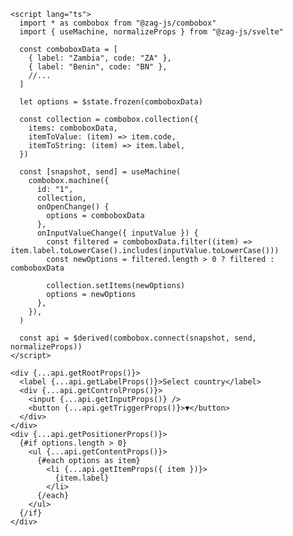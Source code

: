 ```svelte
<script lang="ts">
  import * as combobox from "@zag-js/combobox"
  import { useMachine, normalizeProps } from "@zag-js/svelte"

  const comboboxData = [
    { label: "Zambia", code: "ZA" },
    { label: "Benin", code: "BN" },
    //...
  ]

  let options = $state.frozen(comboboxData)

  const collection = combobox.collection({
    items: comboboxData,
    itemToValue: (item) => item.code,
    itemToString: (item) => item.label,
  })

  const [snapshot, send] = useMachine(
    combobox.machine({
      id: "1",
      collection,
      onOpenChange() {
        options = comboboxData
      },
      onInputValueChange({ inputValue }) {
        const filtered = comboboxData.filter((item) => item.label.toLowerCase().includes(inputValue.toLowerCase()))
        const newOptions = filtered.length > 0 ? filtered : comboboxData

        collection.setItems(newOptions)
        options = newOptions
      },
    }),
  )

  const api = $derived(combobox.connect(snapshot, send, normalizeProps))
</script>

<div {...api.getRootProps()}>
  <label {...api.getLabelProps()}>Select country</label>
  <div {...api.getControlProps()}>
    <input {...api.getInputProps()} />
    <button {...api.getTriggerProps()}>▼</button>
  </div>
</div>
<div {...api.getPositionerProps()}>
  {#if options.length > 0}
    <ul {...api.getContentProps()}>
      {#each options as item}
        <li {...api.getItemProps({ item })}>
          {item.label}
        </li>
      {/each}
    </ul>
  {/if}
</div>
```
